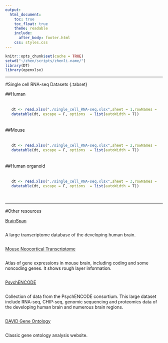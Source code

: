 ```yaml
---
output:
  html_document:
    toc: true
    toc_float: true
    theme: readable
    include:
      after_body: footer.html
    css: styles.css
---
```


```r
knitr::opts_chunk$set(cache = TRUE)
setwd("~/zhen/scripts/zhenli.name/")
library(DT)
library(openxlsx)
```


<!-- In this page, you will find various useful resources related to single cell genomics, including: -->

<!-- * [List of human neocortex single cell RNA-seq datasets](#anchor1) -->
<!-- * [List of human organoid single cell RNA-seq datasets](#anchor2) -->
<!-- * List of mouse single cell RNA-seq datasets -->
<!-- * List of single cell genomics datasets -->

---

#Single cell RNA-seq Datasets {.tabset}

##Human 
<div style="padding: 20px">

```r
dt <- read.xlsx("./single_cell_RNA-seq.xlsx",sheet = 1,rowNames = F)
datatable(dt, escape = F, options  = list(autoWidth = T))
```
</div>

##Mouse 
<div style="padding: 20px">

```r
dt <- read.xlsx("./single_cell_RNA-seq.xlsx",sheet = 2,rowNames = F)
datatable(dt, escape = F, options  = list(autoWidth = T))
```
</div>

##Human organoid 
<div style="padding: 20px">
```r
dt <- read.xlsx("./single_cell_RNA-seq.xlsx",sheet = 3,rowNames = F)
datatable(dt, escape = F, options  = list(autoWidth = T))
```
</div>

---

#Other resources
<div class="row">
<div class="column left"> 
<a href="http://www.brainspan.org/">BrainSpan</a>
</div>
<div class="column right">
<p>A large transcriptome database of the developing human brain.</p>
</div>
</div>
<div class="row">
<div class="column left">
<a href="http://hbatlas.org/mouseNCXtranscriptome/">Mouse Neocortical Transcriptome</a>
</div>
<div class="column right">
Atlas of gene expressions in mouse brain, including coding and some noncoding genes. It shows rough layer information.
</div>
</div>
<div class="row">
<div class="column left">
<a href="http://psychencode.org/">PsychENCODE</a>
</div>
<div class="column right">
Collection of data from the PsychENCODE consortium. This large dataset include RNA-seq, CHIP-seq, genomic sequencing and proteomics data of the developing human brain and numerous brain regions.
</div>
</div>
<div class="row">
<div class="column left">
<a href="https://david.ncifcrf.gov/">DAVID Gene Ontology</a>
</div>
<div class="column right">
Classic gene ontology analysis website.
</div>
</div>